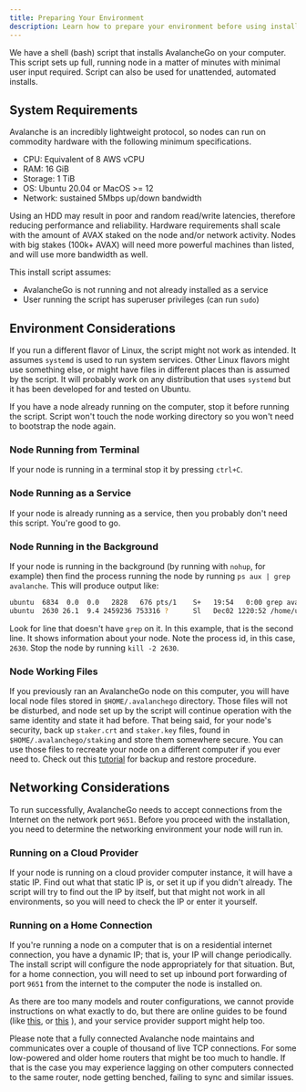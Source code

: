 ```yaml
---
title: Preparing Your Environment
description: Learn how to prepare your environment before using install script.
---
```


We have a shell (bash) script that installs AvalancheGo on your computer. This script sets up full, running node in a matter of minutes with minimal user input required. Script can also be used for unattended, automated installs.

System Requirements[​](#system-requirements "Direct link to heading")
---------------------------------------------------------------------

Avalanche is an incredibly lightweight protocol, so nodes can run on commodity hardware with the following minimum specifications.

- CPU: Equivalent of 8 AWS vCPU
- RAM: 16 GiB
- Storage: 1 TiB
- OS: Ubuntu 20.04 or MacOS >= 12
- Network: sustained 5Mbps up/down bandwidth

<Callout type="warning">
Using an HDD may result in poor and random read/write latencies, therefore reducing performance and reliability.
</Callout>

<Callout type="info">
Hardware requirements shall scale with the amount of AVAX staked on the node and/or network activity. Nodes with big stakes (100k+ AVAX) will need more powerful machines than listed, and will use more bandwidth as well.
</Callout>

This install script assumes:

- AvalancheGo is not running and not already installed as a service
- User running the script has superuser privileges (can run `sudo`)

Environment Considerations[​](#environment-considerations "Direct link to heading")
-----------------------------------------------------------------------------------

If you run a different flavor of Linux, the script might not work as intended. It assumes `systemd` is used to run system services. Other Linux flavors might use something else, or might have files in different places than is assumed by the script. It will probably work on any distribution that uses `systemd` but it has been developed for and tested on Ubuntu.

If you have a node already running on the computer, stop it before running the script. Script won't touch the node working directory so you won't need to bootstrap the node again.

### Node Running from Terminal[​](#node-running-from-terminal "Direct link to heading")

If your node is running in a terminal stop it by pressing `ctrl+C`.

### Node Running as a Service[​](#node-running-as-a-service "Direct link to heading")

If your node is already running as a service, then you probably don't need this script. You're good to go.

### Node Running in the Background[​](#node-running-in-the-background "Direct link to heading")

If your node is running in the background (by running with `nohup`, for example) then find the process running the node by running `ps aux | grep avalanche`. This will produce output like:

```bash
ubuntu  6834  0.0  0.0   2828   676 pts/1    S+   19:54   0:00 grep avalanche
ubuntu  2630 26.1  9.4 2459236 753316 ?      Sl   Dec02 1220:52 /home/ubuntu/build/avalanchego
```

Look for line that doesn't have `grep` on it. In this example, that is the second line. It shows information about your node. Note the process id, in this case, `2630`. Stop the node by running `kill -2 2630`.

### Node Working Files[​](#node-working-files "Direct link to heading")

If you previously ran an AvalancheGo node on this computer, you will have local node files stored in `$HOME/.avalanchego` directory. Those files will not be disturbed, and node set up by the script will continue operation with the same identity and state it had before. That being said, for your node's security, back up `staker.crt` and `staker.key` files, found in `$HOME/.avalanchego/staking` and store them somewhere secure. You can use those files to recreate your node on a different computer if you ever need to. Check out this [tutorial](/nodes/maintain/backup-restore) for backup and restore procedure.

Networking Considerations[​](#networking-considerations "Direct link to heading")
---------------------------------------------------------------------------------

To run successfully, AvalancheGo needs to accept connections from the Internet on the network port `9651`. Before you proceed with the installation, you need to determine the networking environment your node will run in.

### Running on a Cloud Provider[​](#running-on-a-cloud-provider "Direct link to heading")

If your node is running on a cloud provider computer instance, it will have a static IP. Find out what that static IP is, or set it up if you didn't already. The script will try to find out the IP by itself, but that might not work in all environments, so you will need to check the IP or enter it yourself.

### Running on a Home Connection[​](#running-on-a-home-connection "Direct link to heading")

If you're running a node on a computer that is on a residential internet connection, you have a dynamic IP; that is, your IP will change periodically. The install script will configure the node appropriately for that situation. But, for a home connection, you will need to set up inbound port forwarding of port `9651` from the internet to the computer the node is installed on.

As there are too many models and router configurations, we cannot provide instructions on what exactly to do, but there are online guides to be found (like [this](https://www.noip.com/support/knowledgebase/general-port-forwarding-guide/), or [this](https://www.howtogeek.com/66214/how-to-forward-ports-on-your-router/) ), and your service provider support might help too.

<Callout type="warning">
Please note that a fully connected Avalanche node maintains and communicates over a couple of thousand of live TCP connections. For some low-powered and older home routers that might be too much to handle. If that is the case you may experience lagging on other computers connected to the same router, node getting benched, failing to sync and similar issues.
</Callout>